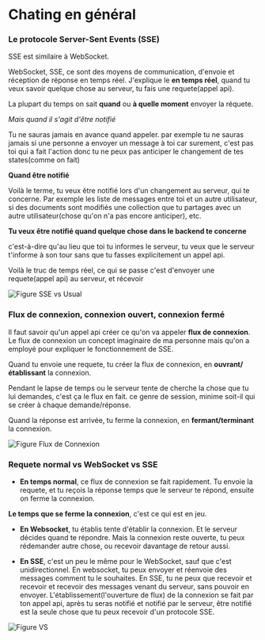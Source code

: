 
# Chating en général


### Le protocole Server-Sent Events (SSE)

SSE est similaire à WebSocket. 

WebSocket, SSE, ce sont des moyens de communication, d'envoie et réception de réponse en temps réel.
J'explique le **en temps réel**,
quand tu veux savoir quelque chose au serveur, tu fais une requete(appel api).

La plupart du temps on sait **quand** ou **à quelle moment** envoyer la réquete.

*Mais quand il s'agit d'être notifié*

Tu ne sauras jamais en avance quand appeler.
par exemple tu ne sauras jamais si une personne a envoyer un message à toi car surement, 
c'est pas toi qui a fait l'action donc tu ne peux pas anticiper le changement de tes states(comme on fait)

**Quand être notifié** 

Voilà le terme, 
tu veux être notifié lors d'un changement au serveur, qui te concerne. Par exemple les liste de messages entre toi et un
autre utilisateur, si des documents sont modifiés une collection que tu partages avec un autre utilisateur(chose qu'on 
n'a pas encore anticiper), etc.

**Tu veux être notifié quand quelque chose dans le backend te concerne**

c'est-à-dire qu'au lieu que toi tu informes le serveur,
tu veux que le serveur t'informe à son tour sans que tu fasses explicitement un appel api.

Voilà le truc de temps réel,
ce qui se passe c'est d'envoyer une requete(appel api) au serveur, et récevoir 

<img src={FigureSSEVsUsualImg} alt="Figure SSE vs Usual" />

### Flux de connexion, connexion ouvert, connexion fermé

Il faut savoir qu'un appel api créer ce qu'on va appeler **flux de connexion**.
Le flux de connexion un concept imaginaire de ma personne mais qu'on a employé pour expliquer le fonctionnement de SSE.

Quand tu envoie une requete, tu créer la flux de connexion, en **ouvrant/établissant** la connexion.

Pendant le lapse de temps ou le serveur tente de cherche la chose que tu lui demandes, c'est ça le flux en fait.
ce genre de session, minime soit-il qui se créer à chaque demande/réponse.

Quand la réponse est arrivée, tu ferme la connexion, en **fermant/terminant** la connexion.

<img src={FigureFluxDeConnexionImg} alt="Figure Flux de Connexion" />

### Requete normal vs WebSocket vs SSE

- **En temps normal**, ce flux de connexion se fait rapidement. Tu envoie la requete, et tu reçois la réponse 
temps que le serveur te répond, ensuite on ferme la connexion.

**Le temps que se ferme la connexion**, c'est ce qui est en jeu.

- **En Websocket**, tu établis tente d'établir la connexion. Et le serveur décides quand te répondre. 
Mais la connexion reste ouverte, tu peux rédemander autre chose, ou recevoir davantage de retour aussi.

- **En SSE**, c'est un peu le même pour le WebSocket, sauf que c'est unidirectionnel.
En websocket, tu peux envoyer et réenvoie des messages comment tu le souhaites.
En SSE, tu ne peux que recevoir et recevoir et recevoir des messages venant du serveur, sans pouvoir en envoyer.
L'établissement(l'ouverture de flux) de la connexion se fait par ton appel api, après tu seras notifié
et notifié par le serveur, être notifié est la seule chose que tu peux recevoir d'un protocole SSE.

<img src={FigureVSImg} alt="Figure VS" />